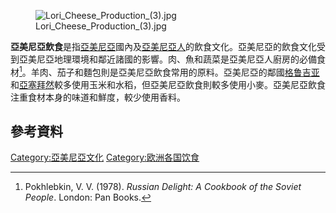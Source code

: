 {{亞美尼亞文化}}
[[File:Lori_Cheese_Production_(3).jpg|thumb]]

'''亞美尼亞飲食'''是指[[亞美尼亞|亞美尼亞]]國內及[[亞美尼亞人|亞美尼亞人]]的飲食文化。亞美尼亞的飲食文化受到亞美尼亞地理環境和鄰近諸國的影響。肉、魚和蔬菜是亞美尼亞人廚房的必備食材<ref>Pokhlebkin, V. V. (1978). ''Russian Delight: A Cookbook of the Soviet People''. London: Pan Books.</ref>。羊肉、茄子和麵包則是亞美尼亞飲食常用的原料。亞美尼亞的鄰國[[格鲁吉亚|格鲁吉亚]]和[[亞塞拜然|亞塞拜然]]較多使用玉米和水稻，但亞美尼亞飲食則較多使用小麥。亞美尼亞飲食注重食材本身的味道和鮮度，較少使用香料。
==參考資料==
{{Reflist}}

{{亚洲题目|菜|亚洲烹饪}}
{{歐洲題目|飲食文化}}
[[Category:亞美尼亞文化|Category:亞美尼亞文化]]
[[Category:欧洲各国饮食|Category:欧洲各国饮食]]